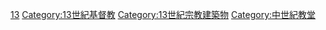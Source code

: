 [[Category:各世紀教堂|13]]
[[Category:13世紀基督教|Category:13世紀基督教]]
[[Category:13世紀宗教建築物|Category:13世紀宗教建築物]]
[[Category:中世紀教堂|Category:中世紀教堂]]